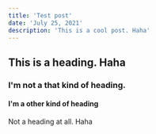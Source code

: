 ```yaml
---
title: 'Test post'
date: 'July 25, 2021'
description: 'This is a cool post. Haha'
---
```


## This is a heading. Haha

### I'm not a that kind of heading.

#### I'm a other kind of heading

Not a heading at all. Haha